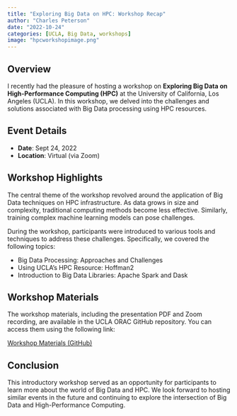 ```yaml
---
title: "Exploring Big Data on HPC: Workshop Recap"
author: "Charles Peterson"
date: "2022-10-24"
categories: [UCLA, Big Data, workshops]
image: "hpcworkshopimage.png"
---
```


## Overview

I recently had the pleasure of hosting a workshop on **Exploring Big Data on High-Performance Computing (HPC)** at the University of California, Los Angeles (UCLA). In this workshop, we delved into the challenges and solutions associated with Big Data processing using HPC resources.

## Event Details

- **Date**: Sept 24, 2022
- **Location**: Virtual (via Zoom)

## Workshop Highlights

The central theme of the workshop revolved around the application of Big Data techniques on HPC infrastructure. As data grows in size and complexity, traditional computing methods become less effective. Similarly, training complex machine learning models can pose challenges.

During the workshop, participants were introduced to various tools and techniques to address these challenges. Specifically, we covered the following topics:

- Big Data Processing: Approaches and Challenges
- Using UCLA's HPC Resource: Hoffman2
- Introduction to Big Data Libraries: Apache Spark and Dask

## Workshop Materials

The workshop materials, including the presentation PDF and Zoom recording, are available in the UCLA ORAC GitHub repository. You can access them using the following link:

[Workshop Materials (GitHub)](https://github.com/ucla-oarc-hpc/WS_BigDataOnHPC)

## Conclusion

This introductory workshop served as an opportunity for participants to learn more about the world of Big Data and HPC. We look forward to hosting similar events in the future and continuing to explore the intersection of Big Data and High-Performance Computing.

